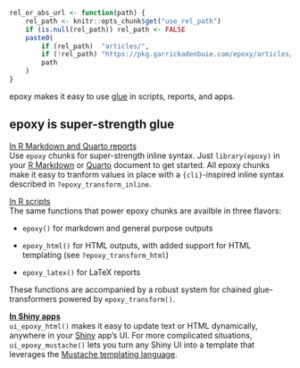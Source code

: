 ```r
rel_or_abs_url <- function(path) {
	rel_path <- knitr::opts_chunk$get("use_rel_path")
	if (is.null(rel_path)) rel_path <- FALSE
	paste0(
		if (rel_path)  "articles/",
		if (!rel_path) "https://pkg.garrickadenbuie.com/epoxy/articles/",
		path
	)
}
```

[glue]: https://glue.tidyverse.org
[shiny]: https://shiny.posit.co/
[rmarkdown]: https://rmarkdown.rstudio.com
[quarto]: https://quarto.org
[mustache]: https://mustache.github.io
[epoxy-report]: `r rel_or_abs_url("epoxy-report.html")`
[epoxy-script]: `r rel_or_abs_url("epoxy-script.html")`
[epoxy-shiny]: `r rel_or_abs_url("epoxy-shiny.html")`

::: lead
epoxy makes it easy to use [glue] in scripts, reports, and apps.
:::

## epoxy is super-strength glue

[In R Markdown and Quarto reports][epoxy-report] \
Use `epoxy` chunks for super-strength inline syntax.
Just `library(epoxy)`
in your [R Markdown][rmarkdown] or [Quarto][quarto]
document to get started.
All epoxy chunks make it easy to tranform values in place
with a `{cli}`-inspired inline syntax
described in `?epoxy_transform_inline`.

[In R scripts][epoxy-script] \
The same functions that power epoxy chunks are availble in three flavors:

* `epoxy()` for markdown and general purpose outputs

* `epoxy_html()` for HTML outputs, with added support for HTML templating
	(see `?epoxy_transform_html`)

* `epoxy_latex()` for LaTeX reports

These functions are accompanied by
a robust system for chained glue-transformers
powered by `epoxy_transform()`.

**[In Shiny apps][epoxy-shiny]** \
`ui_epoxy_html()` makes it easy to update text or HTML dynamically,
anywhere in your [Shiny][shiny] app's UI.
For more complicated situations,
`ui_epoxy_mustache()` lets you turn any Shiny UI
into a template that leverages the [Mustache templating language][mustache].
